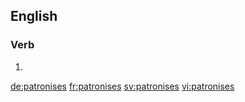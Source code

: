 ==English==

===Verb===
{{head|en}}

# {{en-third-person singular of|patronise}}

[[de:patronises]]
[[fr:patronises]]
[[sv:patronises]]
[[vi:patronises]]